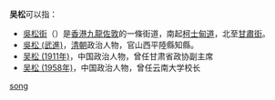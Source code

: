 {{distinguish|吳淞}}

'''吴松'''可以指：
* [[吳松街|吳松街]]（{{lang-en|Woosung Street}}）是[[香港|香港]][[九龍|九龍]][[佐敦|佐敦]]的一條街道，南起[[柯士甸道|柯士甸道]]，北至[[甘肅街|甘肅街]]。
* [[吳松_(武進)|吳松 (武進)]]，[[清朝|清朝]]政治人物，官山西平陸縣知縣。
* [[吴松_(1911年)|吴松 (1911年)]]，中国政治人物，曾任甘肃省政协副主席
* [[吴松_(1958年)|吴松 (1958年)]]，中国政治人物，曾任云南大学校长

{{disambig}}

[[Category:二字吴姓人名消歧义|song]]
